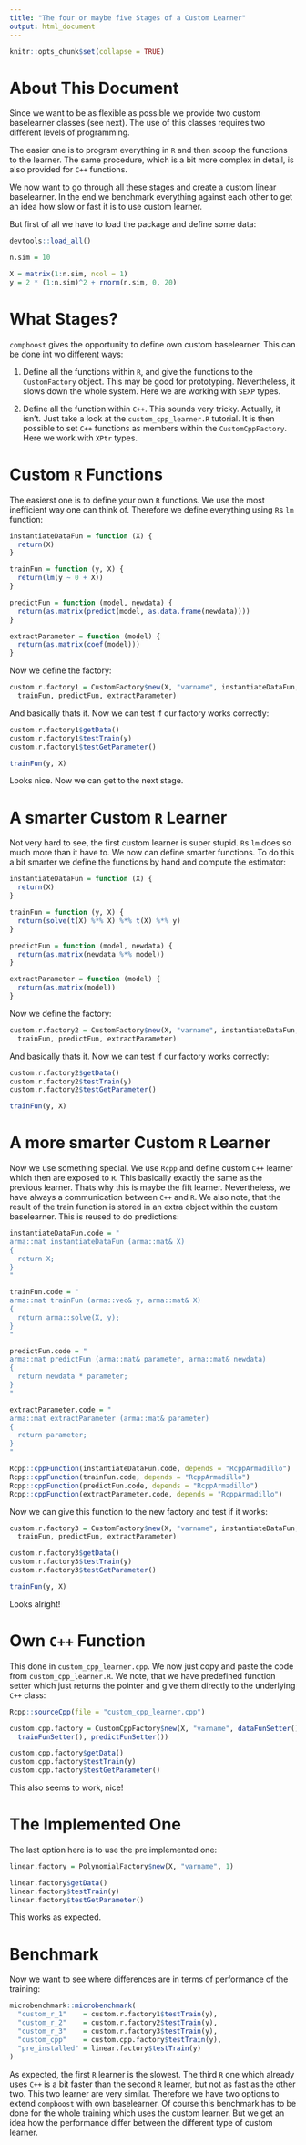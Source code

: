 ```yaml
---
title: "The four or maybe five Stages of a Custom Learner"
output: html_document
---
```


```r
knitr::opts_chunk$set(collapse = TRUE)
```


# About This Document

Since we want to be as flexible as possible we provide two custom baselearner
classes (see next). The use of this classes requires two different levels of
programming. 

The easier one is to program everything in `R` and then scoop the functions
to the learner. The same procedure, which is a bit more complex in detail, 
is also provided for `C++` functions.

We now want to go through all these stages and create a custom linear
baselearner. In the end we benchmark everything against each other to get an
idea how slow or fast it is to use custom learner.

But first of all we have to load the package and define some data:
```r
devtools::load_all()

n.sim = 10

X = matrix(1:n.sim, ncol = 1)
y = 2 * (1:n.sim)^2 + rnorm(n.sim, 0, 20)
```


# What Stages?

`compboost` gives the opportunity to define own custom baselearner. This can 
be done int wo different ways:

1. Define all the functions within `R`, and give the functions to the 
   `CustomFactory` object. This may be good for prototyping. Nevertheless, it
   slows down the whole system. Here we are working with `SEXP` types.
  
2. Define all the function within `C++`. This sounds very tricky. Actually, it
   isn't. Just take a look at the `custom_cpp_learner.R` tutorial. It is then
   possible to set `C++` functions as members within the `CustomCppFactory`.
   Here we work with `XPtr` types.
   
# Custom `R` Functions

The easierst one is to define your own `R` functions. We use the most 
inefficient way one can think of. Therefore we define everything using
`R`s `lm` function:

```r
instantiateDataFun = function (X) {
  return(X)
}

trainFun = function (y, X) {
  return(lm(y ~ 0 + X))
}

predictFun = function (model, newdata) {
  return(as.matrix(predict(model, as.data.frame(newdata))))
}

extractParameter = function (model) {
  return(as.matrix(coef(model)))
}
```

Now we define the factory:

```r
custom.r.factory1 = CustomFactory$new(X, "varname", instantiateDataFun, 
  trainFun, predictFun, extractParameter)
```

And basically thats it. Now we can test if our factory works correctly:

```r
custom.r.factory1$getData()
custom.r.factory1$testTrain(y)
custom.r.factory1$testGetParameter()

trainFun(y, X)
```

Looks nice. Now we can get to the next stage.

# A smarter Custom `R` Learner

Not very hard to see, the first custom learner is super stupid. `R`s `lm` does
so much more than it have to. We now can define smarter functions. To do this 
a bit smarter we define the functions by hand and compute the estimator:

```r
instantiateDataFun = function (X) {
  return(X)
}

trainFun = function (y, X) {
  return(solve(t(X) %*% X) %*% t(X) %*% y)
}

predictFun = function (model, newdata) {
  return(as.matrix(newdata %*% model))
}

extractParameter = function (model) {
  return(as.matrix(model))
}
```

Now we define the factory:

```r
custom.r.factory2 = CustomFactory$new(X, "varname", instantiateDataFun, 
  trainFun, predictFun, extractParameter)
```

And basically thats it. Now we can test if our factory works correctly:

```r
custom.r.factory2$getData()
custom.r.factory2$testTrain(y)
custom.r.factory2$testGetParameter()

trainFun(y, X)
```

# A more smarter Custom `R` Learner

Now we use something special. We use `Rcpp` and define custom `C++` learner 
which then are exposed to `R`. This basically exactly the same as the previous
learner. Thats why this is maybe the fift learner. Nevertheless, we have always 
a communication between `C++` and `R`. We also note, that the result of the 
train function is stored in an extra object within the custom baselearner. This 
is reused to do predictions:

```r
instantiateDataFun.code = "
arma::mat instantiateDataFun (arma::mat& X)
{
  return X;
}
"

trainFun.code = "
arma::mat trainFun (arma::vec& y, arma::mat& X)
{
  return arma::solve(X, y);
}
"

predictFun.code = "
arma::mat predictFun (arma::mat& parameter, arma::mat& newdata)
{
  return newdata * parameter;
}
"

extractParameter.code = "
arma::mat extractParameter (arma::mat& parameter)
{
  return parameter;
}
"

Rcpp::cppFunction(instantiateDataFun.code, depends = "RcppArmadillo")
Rcpp::cppFunction(trainFun.code, depends = "RcppArmadillo")
Rcpp::cppFunction(predictFun.code, depends = "RcppArmadillo")
Rcpp::cppFunction(extractParameter.code, depends = "RcppArmadillo")
```

Now we can give this function to the new factory and test if it works:

```r
custom.r.factory3 = CustomFactory$new(X, "varname", instantiateDataFun, 
  trainFun, predictFun, extractParameter)

custom.r.factory3$getData()
custom.r.factory3$testTrain(y)
custom.r.factory3$testGetParameter()

trainFun(y, X)
```

Looks alright!

# Own `C++` Function

This done in `custom_cpp_learner.cpp`. We now just copy and paste the code
from `custom_cpp_learner.R`. We note, that we have predefined function setter
which just returns the pointer and give them directly to the underlying `C++`
class:

```r
Rcpp::sourceCpp(file = "custom_cpp_learner.cpp")

custom.cpp.factory = CustomCppFactory$new(X, "varname", dataFunSetter(),
  trainFunSetter(), predictFunSetter())

custom.cpp.factory$getData()
custom.cpp.factory$testTrain(y)
custom.cpp.factory$testGetParameter()
```

This also seems to work, nice!

# The Implemented One

The last option here is to use the pre implemented one:

```r
linear.factory = PolynomialFactory$new(X, "varname", 1)

linear.factory$getData()
linear.factory$testTrain(y)
linear.factory$testGetParameter()
```

This works as expected. 

# Benchmark

Now we want to see where differences are in terms of performance of the 
training:

```r
microbenchmark::microbenchmark(
  "custom_r_1"    = custom.r.factory1$testTrain(y),
  "custom_r_2"    = custom.r.factory2$testTrain(y),
  "custom_r_3"    = custom.r.factory3$testTrain(y),
  "custom_cpp"    = custom.cpp.factory$testTrain(y),
  "pre_installed" = linear.factory$testTrain(y)
)
```

As expected, the first `R` learner is the slowest. The third `R` one which 
already uses `C++` is a bit faster than the second `R` learner, but not as fast 
as the other two. This two learner are very similar. Therefore we have two 
options to extend `compboost` with own baselearner. Of course this benchmark 
has to be done for the whole training which uses the custom learner. But we 
get an idea how the performance differ between the different type of custom
learner.
